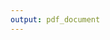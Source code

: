```yaml
---
output: pdf_document
---
```




\begin{abbrv}


\item[ACSF] artificial cerebrospinal fluid
\item[AMPA] alpha-amino-3-hydroxy-5- methyl-4-isoxazilepropionate 
\item [BLA] basolateral nucleus of the amygdala
\item [CeA] central nucleus of the amygdala
\item [CNS] central nervous system 
\item [DIC] differential interference contrast
\item [GPCRs] G-protein-coupled receptors
\item [ICM] intercalated cell masses 
\item [LHA] lateral hypothalamus area
\item [mEPSC] miniature excibitory post-synaptic currents
\item [mIPSC] miniature inhibitory post-synaptic currents
\item [NDS] normal donkey serum
\item [NMDA] N-methyl-aspartate 
\item [sEPSC] spontaneous excibitory post-synaptic currents
\item [sIPSC] spontaneous inhibitory post-synaptic currents

\end{abbrv}